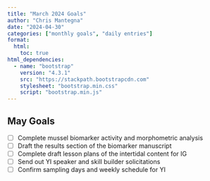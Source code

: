 ```yaml
---
title: "March 2024 Goals"
author: "Chris Mantegna"
date: "2024-04-30"
categories: ["monthly goals", "daily entries"]
format:
  html:
    toc: true
html_dependencies:
  - name: "bootstrap"
    version: "4.3.1"
    src: "https://stackpath.bootstrapcdn.com"
    stylesheet: "bootstrap.min.css"
    script: "bootstrap.min.js"
---
```


## May Goals

-   [ ] Complete mussel biomarker activity and morphometric analysis
-   [ ] Draft the results section of the biomarker manuscript
-   [ ] Complete draft lesson plans of the intertidal content for IG
-   [ ] Send out YI speaker and skill builder solicitations
-   [ ] Confirm sampling days and weekly schedule for YI
